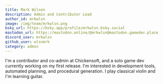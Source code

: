 ```yaml
---
title: Mark Wilson
description: Admin and Contributor Lead
author_id: mrkwlsn
image: /img/team/mrkwlsn.png
bsky_url: https://bsky.app/profile/mrkwlsn.bsky.social
mastodon_url: https://mastodon.online/@mrkwlsn@mastodon.gamedev.place
discord_user: mrkwlsn
github_user: wlsnmrk
category: admin
---
```


I'm a contributor and co-admin at Chickensoft, and a solo game dev currently working on my first release. I'm interested in development tools, automated planning, and procedural generation. I play classical violin and I'm learning guitar.